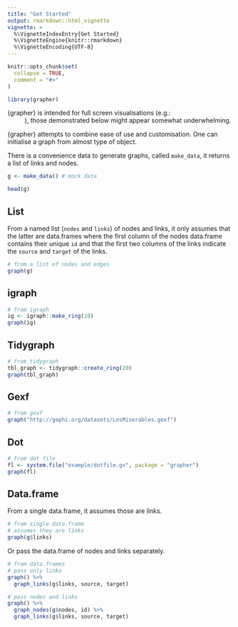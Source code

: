 ```yaml
---
title: "Get Started"
output: rmarkdown::html_vignette
vignette: >
  %\VignetteIndexEntry{Get Started}
  %\VignetteEngine{knitr::rmarkdown}
  %\VignetteEncoding{UTF-8}
---
```


```r
knitr::opts_chunk$set(
  collapse = TRUE,
  comment = "#>"
)
```

```r
library(grapher)
```

<div class="alert alert-warning" role="alert">
{grapher} is intended for full screen visualisations (e.g.: <a href="https://shiny.john-coene.com/cran" style="color:white;">CRAN dependency graph</a>), those demonstrated below might appear somewhat underwhelming.
</div>

{grapher} attempts to combine ease of use and customisation. One can initialise a graph from almost type of object.

There is a convenience data to generate graphs, called `make_data`, it returns a list of links and nodes.

```r
g <- make_data() # mock data

head(g)
```

## List

From a named list (`nodes` and `links`) of nodes and links, it only assumes that the latter are data.frames where the first column of the nodes data.frame contains their unique `id` and that the first two columns of the links indicate the `source` and `target` of the links.

```r
# from a list of nodes and edges
graph(g)
```

## igraph

```r
# from igraph
ig <- igraph::make_ring(10)
graph(ig)
```

## Tidygraph

```r
# from tidygraph
tbl_graph <- tidygraph::create_ring(20)
graph(tbl_graph)
```

## Gexf

```r
# from gexf
graph("http://gephi.org/datasets/LesMiserables.gexf")
```

## Dot

```r
# from dot file
fl <- system.file("example/dotfile.gv", package = "grapher")
graph(fl)
```

## Data.frame

From a single data.frame, it assumes those are links.

```r
# from single data.frame
# assumes they are links
graph(g$links)
```

Or pass the data.frame of nodes and links separately.

```r
# from data.frames
# pass only links
graph() %>% 
  graph_links(g$links, source, target)

# pass nodes and links
graph() %>% 
  graph_nodes(g$nodes, id) %>% 
  graph_links(g$links, source, target)
```